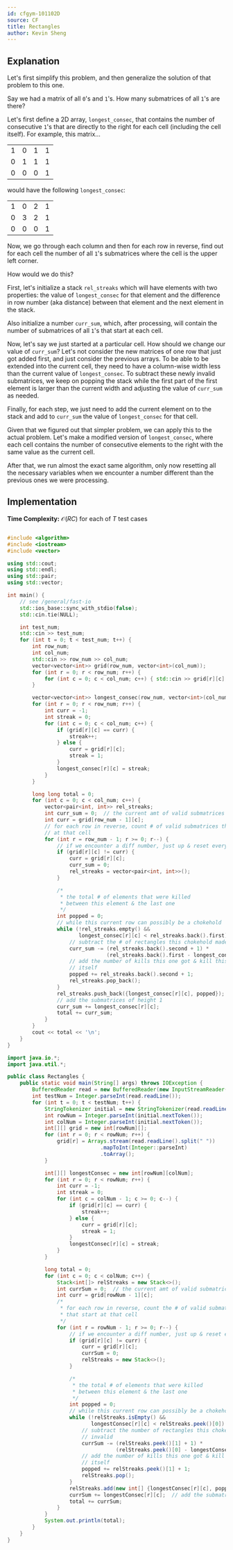 ```yaml
---
id: cfgym-101102D
source: CF
title: Rectangles
author: Kevin Sheng
---
```


## Explanation

Let's first simplify this problem, and then generalize the solution of that problem to this one.

Say we had a matrix of all `0`'s and `1`'s. How many submatrices of all `1`'s are there?

Let's first define a 2D array, $\texttt{longest\_consec}$, that contains the number of consecutive `1`'s that are directly to the right for each cell (including the cell itself).
For example, this matrix...

<center>
<table>
	<tr>
		<td>1</td>
		<td>0</td>
		<td>1</td>
		<td>1</td>
	</tr>
	<tr>
		<td>0</td>
		<td>1</td>
		<td>1</td>
		<td>1</td>
	</tr>
	<tr>
		<td>0</td>
		<td>0</td>
		<td>0</td>
		<td>1</td>
	</tr>
</table>
</center>

would have the following $\texttt{longest\_consec}$:

<center>
<table>
	<tr>
		<td>1</td>
		<td>0</td>
		<td>2</td>
		<td>1</td>
	</tr>
	<tr>
		<td>0</td>
		<td>3</td>
		<td>2</td>
		<td>1</td>
	</tr>
	<tr>
		<td>0</td>
		<td>0</td>
		<td>0</td>
		<td>1</td>
	</tr>
</table>
</center>

Now, we go through each column and then for each row in reverse,
find out for each cell the number of all `1`'s submatrices where the cell is the upper left corner.

How would we do this?

First, let's initialize a stack $\texttt{rel\_streaks}$ which will have elements with two properties:
the value of $\texttt{longest\_consec}$ for that element and the difference in row number
(aka distance) between that element and the next element in the stack.

Also initialize a number $\texttt{curr\_sum}$, which, after processing, will contain
the number of submatrices of all `1`'s that start at each cell.

Now, let's say we just started at a particular cell. How should we change our value of $\texttt{curr\_sum}$?
Let's not consider the new matrices of one row that just got added first, and just consider the previous arrays.
To be able to be extended into the current cell, they need to have a column-wise width
less than the current value of $\texttt{longest\_consec}$.
To subtract these newly invalid submatrices, we keep on popping the stack while the first part of the
first element is larger than the current width and adjusting the value of $\texttt{curr\_sum}$ as needed.

Finally, for each step, we just need to add the current element on to the stack and add to $\texttt{curr\_sum}$
the value of $\texttt{longest\_consec}$ for that cell.

Given that we figured out that simpler problem, we can apply this to the actual problem.
Let's make a modified version of $\texttt{longest\_consec}$, where each cell contains the
number of consecutive elements to the right with the same value as the current cell.

After that, we run almost the exact same algorithm, only now resetting all the necessary
variables when we encounter a number different than the previous ones we were processing.

## Implementation

**Time Complexity:** $\mathcal{O}(RC)$ for each of $T$ test cases

<LanguageSection>
<CPPSection>

```cpp

#include <algorithm>
#include <iostream>
#include <vector>

using std::cout;
using std::endl;
using std::pair;
using std::vector;

int main() {
	// see /general/fast-io
	std::ios_base::sync_with_stdio(false);
	std::cin.tie(NULL);

	int test_num;
	std::cin >> test_num;
	for (int t = 0; t < test_num; t++) {
		int row_num;
		int col_num;
		std::cin >> row_num >> col_num;
		vector<vector<int>> grid(row_num, vector<int>(col_num));
		for (int r = 0; r < row_num; r++) {
			for (int c = 0; c < col_num; c++) { std::cin >> grid[r][c]; }
		}

		vector<vector<int>> longest_consec(row_num, vector<int>(col_num));
		for (int r = 0; r < row_num; r++) {
			int curr = -1;
			int streak = 0;
			for (int c = 0; c < col_num; c++) {
				if (grid[r][c] == curr) {
					streak++;
				} else {
					curr = grid[r][c];
					streak = 1;
				}
				longest_consec[r][c] = streak;
			}
		}

		long long total = 0;
		for (int c = 0; c < col_num; c++) {
			vector<pair<int, int>> rel_streaks;
			int curr_sum = 0;  // the current amt of valid submatrices
			int curr = grid[row_num - 1][c];
			// for each row in reverse, count # of valid submatrices that start
			// at that cell
			for (int r = row_num - 1; r >= 0; r--) {
				// if we encounter a diff number, just up & reset everything
				if (grid[r][c] != curr) {
					curr = grid[r][c];
					curr_sum = 0;
					rel_streaks = vector<pair<int, int>>();
				}

				/*
				 * the total # of elements that were killed
				 * between this element & the last one
				 */
				int popped = 0;
				// while this current row can possibly be a chokehold
				while (!rel_streaks.empty() &&
				       longest_consec[r][c] < rel_streaks.back().first) {
					// subtract the # of rectangles this chokehold made invalid
					curr_sum -= (rel_streaks.back().second + 1) *
					            (rel_streaks.back().first - longest_consec[r][c]);
					// add the number of kills this one got & kill this one
					// itself
					popped += rel_streaks.back().second + 1;
					rel_streaks.pop_back();
				}
				rel_streaks.push_back({longest_consec[r][c], popped});
				// add the submatrices of height 1
				curr_sum += longest_consec[r][c];
				total += curr_sum;
			}
		}
		cout << total << '\n';
	}
}
```

</CPPSection>
<JavaSection>

```java
import java.io.*;
import java.util.*;

public class Rectangles {
	public static void main(String[] args) throws IOException {
		BufferedReader read = new BufferedReader(new InputStreamReader(System.in));
		int testNum = Integer.parseInt(read.readLine());
		for (int t = 0; t < testNum; t++) {
			StringTokenizer initial = new StringTokenizer(read.readLine());
			int rowNum = Integer.parseInt(initial.nextToken());
			int colNum = Integer.parseInt(initial.nextToken());
			int[][] grid = new int[rowNum][];
			for (int r = 0; r < rowNum; r++) {
				grid[r] = Arrays.stream(read.readLine().split(" "))
				              .mapToInt(Integer::parseInt)
				              .toArray();
			}

			int[][] longestConsec = new int[rowNum][colNum];
			for (int r = 0; r < rowNum; r++) {
				int curr = -1;
				int streak = 0;
				for (int c = colNum - 1; c >= 0; c--) {
					if (grid[r][c] == curr) {
						streak++;
					} else {
						curr = grid[r][c];
						streak = 1;
					}
					longestConsec[r][c] = streak;
				}
			}

			long total = 0;
			for (int c = 0; c < colNum; c++) {
				Stack<int[]> relStreaks = new Stack<>();
				int currSum = 0;  // the current amt of valid submatrices
				int curr = grid[rowNum - 1][c];
				/*
				 * for each row in reverse, count the # of valid submatrices
				 * that start at that cell
				 */
				for (int r = rowNum - 1; r >= 0; r--) {
					// if we encounter a diff number, just up & reset everything
					if (grid[r][c] != curr) {
						curr = grid[r][c];
						currSum = 0;
						relStreaks = new Stack<>();
					}

					/*
					 * the total # of elements that were killed
					 * between this element & the last one
					 */
					int popped = 0;
					// while this current row can possibly be a chokehold
					while (!relStreaks.isEmpty() &&
					       longestConsec[r][c] < relStreaks.peek()[0]) {
						// subtract the number of rectangles this chokehold made
						// invalid
						currSum -= (relStreaks.peek()[1] + 1) *
						           (relStreaks.peek()[0] - longestConsec[r][c]);
						// add the number of kills this one got & kill this one
						// itself
						popped += relStreaks.peek()[1] + 1;
						relStreaks.pop();
					}
					relStreaks.add(new int[] {longestConsec[r][c], popped});
					currSum += longestConsec[r][c];  // add the submatrices of height 1
					total += currSum;
				}
			}
			System.out.println(total);
		}
	}
}
```

</JavaSection>
</LanguageSection>
